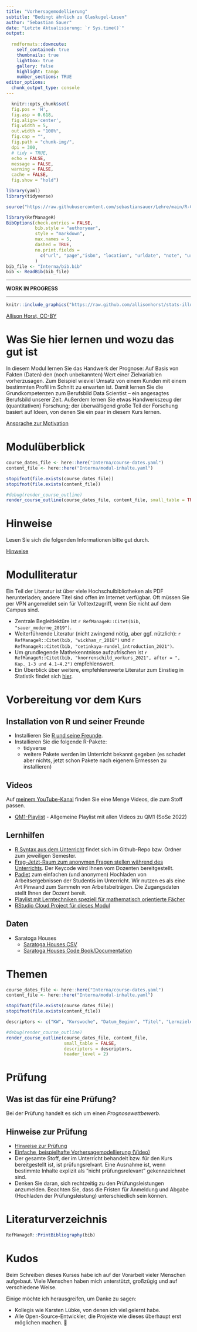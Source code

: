 ```yaml
---
title: "Vorhersagemodellierung"
subtitle: "Bedingt ähnlich zu Glaskugel-Lesen"
author: "Sebastian Sauer"
date: "Letzte Aktualisierung: `r Sys.time()`"
output:
   
  rmdformats::downcute:
    self_contained: true
    thumbnails: true
    lightbox: true
    gallery: false
    highlight: tango
    number_sections: TRUE
editor_options: 
  chunk_output_type: console
---
```


```r
  knitr::opts_chunk$set(
  fig.pos = 'H',
  fig.asp = 0.618,
  fig.align='center',
  fig.width = 5,
  out.width = "100%",
  fig.cap = "", 
  fig.path = "chunk-img/",
  dpi = 300,
  # tidy = TRUE,
  echo = FALSE,
  message = FALSE,
  warning = FALSE,
  cache = FALSE,
  fig.show = "hold")
```



```r
library(yaml)
library(tidyverse)
```


```r
source("https://raw.githubusercontent.com/sebastiansauer/Lehre/main/R-Code/render-course-sections.R")
```




```r
library(RefManageR)
BibOptions(check.entries = FALSE, 
           bib.style = "authoryear", 
           style = "markdown",
           max.names = 5,
           dashed = TRUE,
           no.print.fields = 
             c("url", "page","isbn", "location", "urldate", "note", "urldate", "issn")
           )
bib_file <- "Interna/bib.bib"
bib <- ReadBib(bib_file)
```

---

**WORK IN PROGRESS**

---


```r
knitr::include_graphics("https://raw.github.com/allisonhorst/stats-illustrations/master/rstats-artwork/data_cowboy.png")
```



[Allison Horst, CC-BY](https://github.com/allisonhorst/stats-illustrations)


# Was Sie hier lernen und wozu das gut ist


In diesem Modul lernen Sie das Handwerk der Prognose: Auf Basis von Fakten (Daten) den (noch unbekannten) Wert einer Zielvariablen vorherzusagen. Zum Beispiel wieviel Umsatz von einem Kunden mit einem bestimmten Profil im Schnitt zu erwarten ist. Damit lernen Sie die Grundkompetenzen zum Berufsbild Data Scientist – ein angesagtes Berufsbild unserer Zeit. Außerdem lernen Sie etwas Handwerkszeug der (quantitativen) Forschung; der überwältigend große Teil der Forschung basiert auf Ideen, von denen Sie ein paar in diesem Kurs lernen. 


[Ansprache zur Motivation](https://youtu.be/jtNlzpcPr5Y)



# Modulüberblick

```r

course_dates_file <- here::here("Interna/course-dates.yaml")
content_file <- here::here("Interna/modul-inhalte.yaml")

stopifnot(file.exists(course_dates_file))
stopifnot(file.exists(content_file))

#debug(render_course_outline)
render_course_outline(course_dates_file, content_file, small_table = TRUE)
```




# Hinweise

Lesen Sie sich die folgenden Informationen bitte gut durch.

[Hinweise](https://sebastiansauer.github.io/vorhersagemodellierung/Interna/Hinweise.html)


# Modulliteratur

Ein Teil der Literatur ist über viele Hochschulbibliotheken als PDF herunterladen;
andere Titel sind offen im Internet verfügbar.
Oft müssen Sie per VPN angemeldet sein für Volltextzugriff, wenn Sie nicht auf dem Campus sind.


- Zentrale Begleitlektüre ist `r RefManageR::Citet(bib, "sauer_moderne_2019")`. 
- Weiterführende Literatur (nicht zwingend nötig, aber ggf. nützlich): `r RefManageR::Citet(bib, "wickham_r_2018")` und `r RefManageR::Citet(bib, "cetinkaya-rundel_introduction_2021")`.
- Um grundlegende Mathekenntnisse aufzufrischen ist `r RefManageR::Citet(bib, "knorrenschild_vorkurs_2021", after = ", Kap. 1-3 und 4.1-4.2")` empfehlenswert.
- Ein Überblick über weitere, empfehlenswerte Literatur zum Einstieg in Statistik findet sich [hier](https://www.zotero.org/groups/4583286/einstieg-statistik).




# Vorbereitung vor dem Kurs

## Installation von R und seiner Freunde

- Installieren Sie [R und seine Freunde](https://data-se.netlify.app/2021/11/30/installation-von-r-und-seiner-freunde/).
- Installieren Sie die folgende R-Pakete:
    - tidyverse
    - weitere Pakete werden im Unterricht bekannt gegeben (es schadet aber nichts, jetzt schon Pakete nach eigenem Ermessen zu installieren)



## Videos

Auf [meinem YouTube-Kanal](https://www.youtube.com/channel/UCkvdtj8maE7g-SOCh4aDB9g) finden Sie eine Menge Videos, die zum Stoff passen.

- [QM1-Playlist](https://youtube.com/playlist?list=PLRR4REmBgpIEzVFLvzCn76TB2VS4jXcfg) - Allgemeine Playlist mit allen Videos zu QM1 (SoSe 2022)



## Lernhilfen

- [R Syntax aus dem Unterricht](https://github.com/sebastiansauer/Lehre) findet sich im Github-Repo bzw. Ordner zum jeweiligen Semester.
- [Frag-Jetzt-Raum zum anonymen Fragen stellen während des Unterrichts](https://frag.jetzt/home). Der Keycode wird Ihnen vom Dozenten bereitgestellt.
- [Padlet](https://de.padlet.com/) zum einfachen (und anonymen) Hochladen von Arbeitsergebnissen der Studentis im Unterricht. Wir nutzen es als eine Art Pinwand zum Sammeln von Arbeitsbeiträgen. Die Zugangsdaten stellt Ihnen der Dozent bereit.
- [Playlist mit Lerntechniken speziell für mathematisch orientierte Fächer](https://youtube.com/playlist?list=PLRR4REmBgpIFDcr72hs_Dp5lQbIPbDkz7)
- [RStudio Cloud Project für dieses Modul](https://rstudio.cloud/project/3421620)

## Daten

- Saratoga Houses
    - [Saratoga Houses CSV](https://vincentarelbundock.github.io/Rdatasets/csv/mosaicData/SaratogaHouses.csv)
    - [Saratoga Houses Code Book/Documentation](https://vincentarelbundock.github.io/Rdatasets/doc/mosaicData/SaratogaHouses.html)


# Themen




```r

course_dates_file <- here::here("Interna/course-dates.yaml")
content_file <- here::here("Interna/modul-inhalte.yaml")

stopifnot(file.exists(course_dates_file))
stopifnot(file.exists(content_file))

descriptors <- c("KW", "Kurswoche", "Datum_Beginn", "Titel", "Lernziele", "Vorbereitung", "Aufgaben", "Vertiefung", "Hinweise")

#debug(render_course_outline)
render_course_outline(course_dates_file, content_file, 
                      small_table = FALSE, 
                      descriptors = descriptors,
                      header_level = 2)
```




# Prüfung

## Was ist das für eine Prüfung?

Bei der Prüfung handelt es sich um einen *Prognosewettbewerb.*



## Hinweise zur Prüfung

- [Hinweise zur Prüfung](https://sebastiansauer.github.io/vorhersagemodellierung/Pruefung/Hinweise-Prognosewettbewerb.html)
- [Einfache, beispielhafte Vorhersagemodellierung (Video)](https://www.youtube.com/watch?v=5pBTHrnRIZY) 
- Der gesamte Stoff, der im Unterricht behandelt bzw. für den Kurs bereitgestellt ist, ist prüfungsrelvant. Eine Ausnahme ist, wenn bestimmte Inhalte explizit als "nicht prüfungsrelevant" gekennzeichnet sind.
- Denken Sie daran, sich rechtzeitig zu den Prüfungsleistungen anzumelden. Beachten Sie, dass die Fristen für Anmeldung und Abgabe (Hochladen der Prüfungsleistung) unterschiedlich sein können.

# Literaturverzeichnis

```r
RefManageR::PrintBibliography(bib)
```




# Kudos

Beim Schreiben dieses Kurses habe ich auf der Vorarbeit vieler Menschen aufgebaut.
Viele Menschen haben mich unterstützt, großzügig und auf verschiedene Weise.

Einige möchte ich herausgreifen, um Danke zu sagen:

- Kollegis wie Karsten Lübke, von denen ich viel gelernt habe.
- Alle Open-Source-Entwickler, die Projekte wie dieses überhaupt erst möglichen machen. 💌



